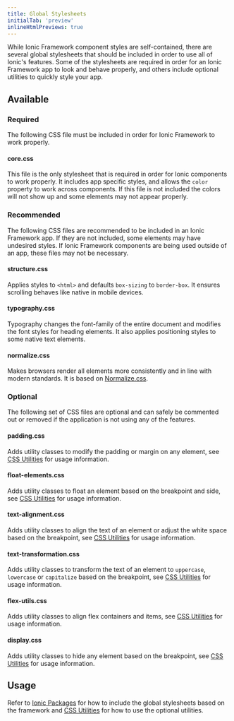 ```yaml
---
title: Global Stylesheets
initialTab: 'preview'
inlineHtmlPreviews: true
---
```


<head>
  <title>Global Stylesheet: Styled CSS Component Options for Ionic Apps</title>
  <meta
    name="description"
    content="While Ionic component styles are self-contained, there are several global stylesheets and CSS options to include to utilize all features. Read to learn more."
  />
</head>

While Ionic Framework component styles are self-contained, there are several global stylesheets that should be included in order to use all of Ionic's features. Some of the stylesheets are required in order for an Ionic Framework app to look and behave properly, and others include optional utilities to quickly style your app.

## Available

### Required

The following CSS file must be included in order for Ionic Framework to work properly.

#### core.css

This file is the only stylesheet that is required in order for Ionic components to work properly. It includes app specific styles, and allows the `color` property to work across components. If this file is not included the colors will not show up and some elements may not appear properly.

### Recommended

The following CSS files are recommended to be included in an Ionic Framework app. If they are not included, some elements may have undesired styles. If Ionic Framework components are being used outside of an app, these files may not be necessary.

#### structure.css

Applies styles to `<html>` and defaults `box-sizing` to `border-box`. It ensures scrolling behaves like native in mobile devices.

#### typography.css

Typography changes the font-family of the entire document and modifies the font styles for heading elements. It also applies positioning styles to some native text elements.

#### normalize.css

Makes browsers render all elements more consistently and in line with modern standards. It is based on [Normalize.css](https://necolas.github.io/normalize.css/).

### Optional

The following set of CSS files are optional and can safely be commented out or removed if the application is not using any of the features.

#### padding.css

Adds utility classes to modify the padding or margin on any element, see [CSS Utilities](css-utilities#content-space) for usage information.

#### float-elements.css

Adds utility classes to float an element based on the breakpoint and side, see [CSS Utilities](css-utilities#element-placement) for usage information.

#### text-alignment.css

Adds utility classes to align the text of an element or adjust the white space based on the breakpoint, see [CSS Utilities](css-utilities#text-alignment) for usage information.

#### text-transformation.css

Adds utility classes to transform the text of an element to `uppercase`, `lowercase` or `capitalize` based on the breakpoint, see [CSS Utilities](css-utilities#text-transformation) for usage information.

#### flex-utils.css

Adds utility classes to align flex containers and items, see [CSS Utilities](css-utilities#flex-properties) for usage information.

#### display.css

Adds utility classes to hide any element based on the breakpoint, see [CSS Utilities](css-utilities#element-display) for usage information.

## Usage

Refer to [Ionic Packages](../intro/cdn) for how to include the global stylesheets based on the framework and [CSS Utilities](css-utilities) for how to use the optional utilities.

